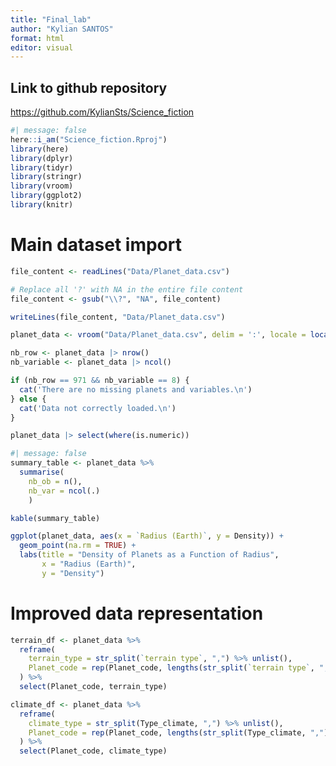 ```yaml
---
title: "Final_lab"
author: "Kylian SANTOS"
format: html
editor: visual
---
```


## Link to github repository

<https://github.com/KylianSts/Science_fiction>

```r
#| message: false
here::i_am("Science_fiction.Rproj")
library(here)
library(dplyr)
library(tidyr)
library(stringr)
library(vroom)
library(ggplot2)
library(knitr)

```

# Main dataset import

```r
file_content <- readLines("Data/Planet_data.csv")

# Replace all '?' with NA in the entire file content
file_content <- gsub("\\?", "NA", file_content)

writeLines(file_content, "Data/Planet_data.csv")

planet_data <- vroom("Data/Planet_data.csv", delim = ':', locale = locale(decimal_mark = ","))
```

```r
nb_row <- planet_data |> nrow()
nb_variable <- planet_data |> ncol()

if (nb_row == 971 && nb_variable == 8) {
  cat('There are no missing planets and variables.\n')
} else {
  cat('Data not correctly loaded.\n')
}
```
```r
planet_data |> select(where(is.numeric))
```

```r
#| message: false
summary_table <- planet_data %>%
  summarise(
    nb_ob = n(),
    nb_var = ncol(.)
    )

kable(summary_table)
```
```r
ggplot(planet_data, aes(x = `Radius (Earth)`, y = Density)) +
  geom_point(na.rm = TRUE) +
  labs(title = "Density of Planets as a Function of Radius",
       x = "Radius (Earth)",
       y = "Density")
```

# Improved data representation

```r
terrain_df <- planet_data %>%
  reframe(
    terrain_type = str_split(`terrain type`, ",") %>% unlist(),
    Planet_code = rep(Planet_code, lengths(str_split(`terrain type`, ",")))
  ) %>%
  select(Planet_code, terrain_type)

climate_df <- planet_data %>%
  reframe(
    climate_type = str_split(Type_climate, ",") %>% unlist(),
    Planet_code = rep(Planet_code, lengths(str_split(Type_climate, ",")))
  ) %>%
  select(Planet_code, climate_type)
```

